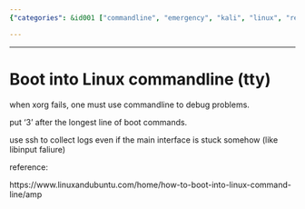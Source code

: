 ```yaml
---
{"categories": &id001 ["commandline", "emergency", "kali", "linux", "remedy", "system manage"], "category": "Linux", "date": "2023-12-22 23:52:59", "description": "This text provides a solution for accessing the Linux command line (tty) when Xorg fails. It describes how to boot into the command line by entering '3' after the longest line of boot commands, and suggests using SSH to collect logs even if there are interface issues.", "tags": *id001, "title": "Boot into Linux commandline (tty)"}

---
```


------

# Boot into Linux commandline (tty)

when xorg fails, one must use commandline to debug problems.

put '3' after the longest line of boot commands.

use ssh to collect logs even if the main interface is stuck somehow (like libinput faliure)

reference:

https://www.linuxandubuntu.com/home/how-to-boot-into-linux-command-line/amp

